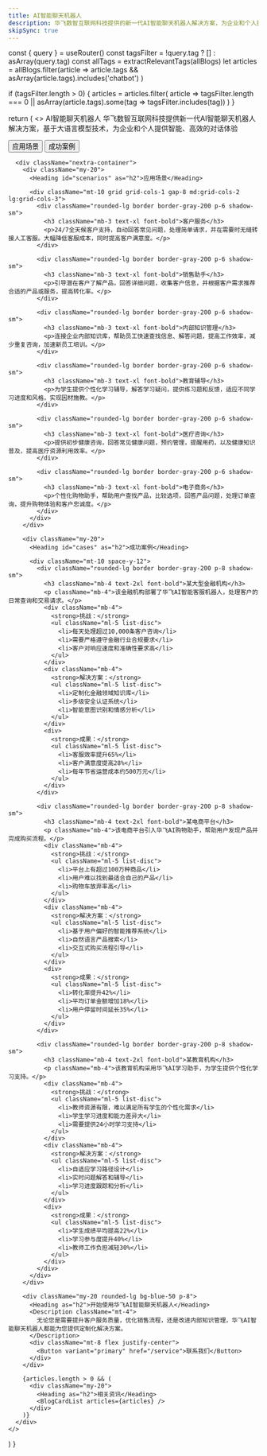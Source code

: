 ```yaml
---
title: AI智能聊天机器人
description: 华飞数智互联网科技提供的新一代AI智能聊天机器人解决方案，为企业和个人提供智能、高效的对话体验
skipSync: true
---
```



  const { query } = useRouter()
  const tagsFilter = !query.tag ? [] : asArray(query.tag)
  const allTags = extractRelevantTags(allBlogs)
  let articles = allBlogs.filter(article => 
    article.tags && asArray(article.tags).includes('chatbot')
  )
  
  if (tagsFilter.length > 0) {
    articles = articles.filter(
      article =>
        tagsFilter.length === 0 || asArray(article.tags).some(tag => tagsFilter.includes(tag))
    )
  }
  
  return (
    <>
      <HeroSection>
        <Heading>AI智能聊天机器人</Heading>
        <Description className="mt-6">
          华飞数智互联网科技提供新一代AI智能聊天机器人解决方案，基于大语言模型技术，为企业和个人提供智能、高效的对话体验
        </Description>
        <div className="mt-8 flex flex-wrap justify-center gap-4">
          <Button variant="primary" href="#scenarios">应用场景</Button>
          <Button variant="secondary" href="#cases">成功案例</Button>
        </div>
      </HeroSection>
      
      <div className="nextra-container">
        <div className="my-20">
          <Heading id="scenarios" as="h2">应用场景</Heading>
          
          <div className="mt-10 grid grid-cols-1 gap-8 md:grid-cols-2 lg:grid-cols-3">
            <div className="rounded-lg border border-gray-200 p-6 shadow-sm">
              <h3 className="mb-3 text-xl font-bold">客户服务</h3>
              <p>24/7全天候客户支持，自动回答常见问题，处理简单请求，并在需要时无缝转接人工客服。大幅降低客服成本，同时提高客户满意度。</p>
            </div>
            
            <div className="rounded-lg border border-gray-200 p-6 shadow-sm">
              <h3 className="mb-3 text-xl font-bold">销售助手</h3>
              <p>引导潜在客户了解产品，回答详细问题，收集客户信息，并根据客户需求推荐合适的产品或服务，提高转化率。</p>
            </div>
            
            <div className="rounded-lg border border-gray-200 p-6 shadow-sm">
              <h3 className="mb-3 text-xl font-bold">内部知识管理</h3>
              <p>连接企业内部知识库，帮助员工快速查找信息、解答问题，提高工作效率，减少重复咨询，加速新员工培训。</p>
            </div>
            
            <div className="rounded-lg border border-gray-200 p-6 shadow-sm">
              <h3 className="mb-3 text-xl font-bold">教育辅导</h3>
              <p>为学生提供个性化学习辅导，解答学习疑问，提供练习题和反馈，适应不同学习进度和风格，实现因材施教。</p>
            </div>
            
            <div className="rounded-lg border border-gray-200 p-6 shadow-sm">
              <h3 className="mb-3 text-xl font-bold">医疗咨询</h3>
              <p>提供初步健康咨询，回答常见健康问题，预约管理，提醒用药，以及健康知识普及，提高医疗资源利用效率。</p>
            </div>
            
            <div className="rounded-lg border border-gray-200 p-6 shadow-sm">
              <h3 className="mb-3 text-xl font-bold">电子商务</h3>
              <p>个性化购物助手，帮助用户查找产品，比较选项，回答产品问题，处理订单查询，提升购物体验和客户忠诚度。</p>
            </div>
          </div>
        </div>
        
        <div className="my-20">
          <Heading id="cases" as="h2">成功案例</Heading>
          
          <div className="mt-10 space-y-12">
            <div className="rounded-lg border border-gray-200 p-8 shadow-sm">
              <h3 className="mb-4 text-2xl font-bold">某大型金融机构</h3>
              <p className="mb-4">该金融机构部署了华飞AI智能客服机器人，处理客户的日常查询和交易请求。</p>
              <div className="mb-4">
                <strong>挑战：</strong>
                <ul className="ml-5 list-disc">
                  <li>每天处理超过10,000条客户咨询</li>
                  <li>需要严格遵守金融行业合规要求</li>
                  <li>客户对响应速度和准确性要求高</li>
                </ul>
              </div>
              <div className="mb-4">
                <strong>解决方案：</strong>
                <ul className="ml-5 list-disc">
                  <li>定制化金融领域知识库</li>
                  <li>多级安全认证系统</li>
                  <li>智能意图识别和情感分析</li>
                </ul>
              </div>
              <div>
                <strong>成果：</strong>
                <ul className="ml-5 list-disc">
                  <li>客服效率提升65%</li>
                  <li>客户满意度提高28%</li>
                  <li>每年节省运营成本约500万元</li>
                </ul>
              </div>
            </div>
            
            <div className="rounded-lg border border-gray-200 p-8 shadow-sm">
              <h3 className="mb-4 text-2xl font-bold">某电商平台</h3>
              <p className="mb-4">该电商平台引入华飞AI购物助手，帮助用户发现产品并完成购买流程。</p>
              <div className="mb-4">
                <strong>挑战：</strong>
                <ul className="ml-5 list-disc">
                  <li>平台上有超过100万种商品</li>
                  <li>用户难以找到最适合自己的产品</li>
                  <li>购物车放弃率高</li>
                </ul>
              </div>
              <div className="mb-4">
                <strong>解决方案：</strong>
                <ul className="ml-5 list-disc">
                  <li>基于用户偏好的智能推荐系统</li>
                  <li>自然语言产品搜索</li>
                  <li>交互式购买流程引导</li>
                </ul>
              </div>
              <div>
                <strong>成果：</strong>
                <ul className="ml-5 list-disc">
                  <li>转化率提升42%</li>
                  <li>平均订单金额增加18%</li>
                  <li>用户停留时间延长35%</li>
                </ul>
              </div>
            </div>
            
            <div className="rounded-lg border border-gray-200 p-8 shadow-sm">
              <h3 className="mb-4 text-2xl font-bold">某教育机构</h3>
              <p className="mb-4">该教育机构采用华飞AI学习助手，为学生提供个性化学习支持。</p>
              <div className="mb-4">
                <strong>挑战：</strong>
                <ul className="ml-5 list-disc">
                  <li>教师资源有限，难以满足所有学生的个性化需求</li>
                  <li>学生学习进度和能力差异大</li>
                  <li>需要提供24小时学习支持</li>
                </ul>
              </div>
              <div className="mb-4">
                <strong>解决方案：</strong>
                <ul className="ml-5 list-disc">
                  <li>自适应学习路径设计</li>
                  <li>实时问题解答和辅导</li>
                  <li>学习进度跟踪和分析</li>
                </ul>
              </div>
              <div>
                <strong>成果：</strong>
                <ul className="ml-5 list-disc">
                  <li>学生成绩平均提高22%</li>
                  <li>学习参与度提升40%</li>
                  <li>教师工作负担减轻30%</li>
                </ul>
              </div>
            </div>
          </div>
        </div>
        
        <div className="my-20 rounded-lg bg-blue-50 p-8">
          <Heading as="h2">开始使用华飞AI智能聊天机器人</Heading>
          <Description className="mt-4">
            无论您是需要提升客户服务质量，优化销售流程，还是改进内部知识管理，华飞AI智能聊天机器人都能为您提供定制化解决方案。
          </Description>
          <div className="mt-8 flex justify-center">
            <Button variant="primary" href="/service">联系我们</Button>
          </div>
        </div>
        
        {articles.length > 0 && (
          <div className="my-20">
            <Heading as="h2">相关资讯</Heading>
            <BlogCardList articles={articles} />
          </div>
        )}
      </div>
    </>
  )
}
